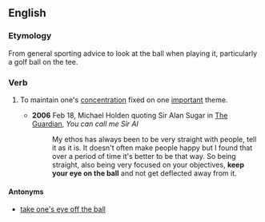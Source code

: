 ==English==

===Etymology===
From general sporting advice to look at the ball when playing it, particularly a golf ball on the tee.

===Verb===
{{infl|en|verb|head=[[keep]] one's [[eye]] on the [[ball]]}}

# {{idiom}} To maintain one's [[concentration]] fixed on one [[important]] theme.
#* '''2006''' Feb 18,  Michael Holden quoting Sir Alan Sugar in [[w:The Guardian|The Guardian]], ''You can call me Sir Al''
#*: My ethos has always been to be very straight with people, tell it as it is. It doesn't often make people happy but I found that over a period of time it's better to be that way. So being straight, also being very focused on your objectives, '''keep your eye on the ball''' and not get deflected away from it.

====Antonyms====
* [[take one's eye off the ball]]